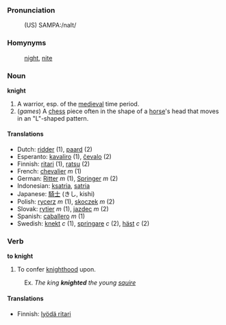 ===Pronunciation===
:(US) SAMPA:/naIt/

===Homynyms===
:[[night]], [[nite]]

===Noun===
'''knight'''
# A warrior, esp. of the [[medieval]] time period.
# (<i>games</i>) A [[chess]] piece often in the shape of a [[horse]]'s head that moves in an "L"-shaped pattern.

====Translations====
*Dutch: [[ridder]] (1), [[paard]] (2)
*Esperanto: [[kavaliro]] (1), [[ĉevalo]] (2)
*Finnish: [[ritari]] (1), [[ratsu]] (2)
*French: [[chevalier]] ''m'' (1)
*German: [[Ritter]] ''m'' (1), [[Springer]] ''m'' (2)
*Indonesian: [[ksatria]], [[satria]]
*Japanese: [[騎士]] (きし, kishi)
*Polish: [[rycerz]] ''m'' (1), [[skoczek]] ''m'' (2)
*Slovak: [[rytier]] ''m'' (1), [[jazdec]] ''m'' (2)
*Spanish: [[caballero]] ''m'' (1)
*Swedish: [[knekt]] ''c'' (1), [[springare]] ''c'' (2), [[häst]] ''c'' (2)

===Verb===
'''to knight'''
# To confer [[knighthood]] upon.
:Ex. <i>The king <b>knighted</b> the young [[squire]]</i>

====Translations====
*Finnish: [[lyödä ritari]]